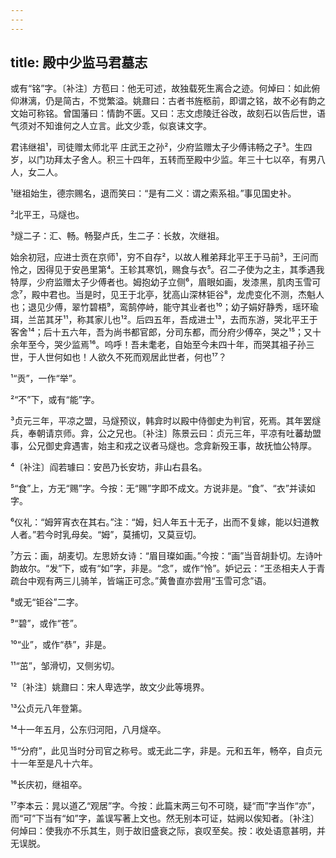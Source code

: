 ```yaml
---
---
---
```

title: 殿中少监马君墓志
---







或有“铭”字。〔补注〕方苞曰：他无可述，故独载死生离合之迹。何焯曰：如此俯仰淋漓，仍是简古，不觉繁溢。姚鼐曰：古者书旌柩前，即谓之铭，故不必有韵之文始可称铭。曾国藩曰：情韵不匮。又曰：志文虑陵迁谷改，故刻石以告后世，语气须对不知谁何之人立言。此文少乖，似哀诔文字。

君讳继祖¹，司徒赠太师北平 庄武王之孙²，少府监赠太子少傅讳畅之子³。生四岁，以门功拜太子舍人。积三十四年，五转而至殿中少监。年三十七以卒，有男八人，女二人。

¹继祖始生，德宗赐名，退而笑曰：“是有二义：谓之索系祖。”事见国史补。

²北平王，马燧也。

³燧二子：汇、畅。畅娶卢氏，生二子：长敖，次继祖。

始余初冠，应进士贡在京师¹，穷不自存²，以故人稚弟拜北平王于马前³，王问而怜之，因得见于安邑里第⁴。王轸其寒饥，赐食与衣⁵。召二子使为之主，其季遇我特厚，少府监赠太子少傅者也。姆抱幼子立侧⁶，眉眼如画，发漆黑，肌肉玉雪可念⁷，殿中君也。当是时，见王于北亭，犹高山深林钜谷⁸，龙虎变化不测，杰魁人也；退见少傅，翠竹碧梧⁹，鸾鹄停峙，能守其业者也¹⁰；幼子娟好静秀，瑶环瑜珥，兰茁其牙¹¹，称其家儿也¹²。后四五年，吾成进士¹³，去而东游，哭北平王于客舍¹⁴；后十五六年，吾为尚书都官郎，分司东都，而分府少傅卒，哭之¹⁵；又十余年至今，哭少监焉¹⁶。呜呼！吾未耄老，自始至今未四十年，而哭其祖子孙三世，于人世何如也！人欲久不死而观居此世者，何也¹⁷？

¹“贡”，一作“举”。

²“不”下，或有“能”字。

³贞元三年，平凉之盟，马燧预议，韩弇时以殿中侍御史为判官，死焉。其年罢燧兵，奉朝请京师。弇，公之兄也。〔补注〕陈景云曰：贞元三年，平凉有吐蕃劫盟事，公兄御史弇遇害，始主和戎之议者马燧也。念弇新殁王事，故抚恤公特厚。

⁴〔补注〕阎若璩曰：安邑乃长安坊，非山右县名。

⁵“食”上，方无“赐”字。今按：无“赐”字即不成文。方说非是。“食”、“衣”并读如字。

⁶仪礼：“姆笄宵衣在其右。”注：“姆，妇人年五十无子，出而不复嫁，能以妇道教人者。”若今时乳母矣。“姆”，莫捕切，又莫豆切。

⁷方云：画，胡麦切。左思娇女诗：“眉目璨如画。”今按：“画”当音胡卦切。左诗叶韵故尔。“发”下，或有“如”字，非是。“念”，或作“怜”。妒记云：“王丞相夫人于青疏台中观有两三儿骑羊，皆端正可念。”黄鲁直亦尝用“玉雪可念”语。

⁸或无“钜谷”二字。

⁹“碧”，或作“苍”。

¹⁰“业”，或作“恭”，非是。

¹¹“茁”，邹滑切，又侧劣切。

¹²〔补注〕姚鼐曰：宋人卑选学，故文少此等境界。

¹³公贞元八年登第。

¹⁴十一年五月，公东归河阳，八月燧卒。

¹⁵“分府”，此见当时分司官之称号。或无此二字，非是。元和五年，畅卒，自贞元十一年至是凡十六年。

¹⁶长庆初，继祖卒。

¹⁷李本云：晁以道乙“观居”字。今按：此篇末两三句不可晓，疑“而”字当作“亦”，而“可”下当有“如”字，盖误写著上文也。然无别本可证，姑阙以俟知者。〔补注〕何焯曰：使我亦不乐其生，则于故旧盛衰之际，哀叹至矣。按：收处语意甚明，并无误脱。